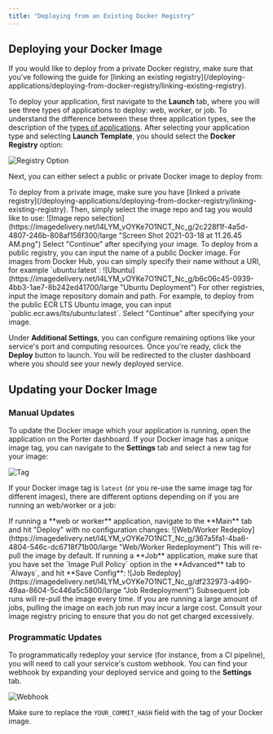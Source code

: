 ```yaml
---
title: "Deploying from an Existing Docker Registry"
---
```


## Deploying your Docker Image[](#deploying-your-docker-image "Direct link to heading")

<Card title="Prerequisites">
  If you would like to deploy from a private Docker registry, make sure that you've following the guide for [linking an existing registry](/deploying-applications/deploying-from-docker-registry/linking-existing-registry).
</Card>

To deploy your application, first navigate to the **Launch** tab, where you will see three types of applications to deploy: web, worker, or job. To understand the difference between these three application types, see the description of the [types of applications](/deploying-applications/overview#types-of-applications). After selecting your application type and selecting **Launch Template**, you should select the **Docker Registry** option:

![Registry Option](https://imagedelivery.net/l4LYM_vOYKe7O1NCT_Nc_g/fd395d4a-0ccc-4f24-8d3b-eea5a7d54300/large)

Next, you can either select a public or private Docker image to deploy from:

<Tabs>
  <Tab title="Private">
    To deploy from a private image, make sure you have [linked a private registry](/deploying-applications/deploying-from-docker-registry/linking-existing-registry). Then, simply select the image repo and tag you would like to use:
    ![Image repo selection](https://imagedelivery.net/l4LYM_vOYKe7O1NCT_Nc_g/2c228f1f-4a5d-4807-246b-808af156f300/large "Screen Shot 2021-03-18 at 11.26.45 AM.png")
    Select "Continue" after specifying your image.
  </Tab>
  <Tab title="Public">
    To deploy from a public registry, you can input the name of a public Docker image. For images from Docker Hub, you can simply specify their name without a URI, for example `ubuntu:latest`:
    ![Ubuntu](https://imagedelivery.net/l4LYM_vOYKe7O1NCT_Nc_g/b6c06c45-0939-4bb3-1ae7-8b242ed41700/large "Ubuntu Deployment")
    For other registries, input the image repository domain and path. For example, to deploy from the public ECR LTS Ubuntu image, you can input `public.ecr.aws/lts/ubuntu:latest`.
    Select "Continue" after specifying your image.
  </Tab>
</Tabs>

Under **Additional Settings**, you can configure remaining options like your service's port and computing resources. Once you're ready, click the **Deploy** button to launch. You will be redirected to the cluster dashboard where you should see your newly deployed service.

## Updating your Docker Image[](#updating-your-docker-image "Direct link to heading")

### Manual Updates[](#manual-updates "Direct link to heading")

To update the Docker image which your application is running, open the application on the Porter dashboard. If your Docker image has a unique image tag, you can navigate to the **Settings** tab and select a new tag for your image:

![Tag](https://imagedelivery.net/l4LYM_vOYKe7O1NCT_Nc_g/373dd8d6-b477-415d-493f-43a69adc9300/large "Settings Tab Tag")

If your Docker image tag is `latest` (or you re-use the same image tag for different images), there are different options depending on if you are running an web/worker or a job:

<Tabs>
  <Tab title="Web/Worker">
    If running a **web or worker** application, navigate to the **Main** tab and hit "Deploy" with no configuration changes:
    ![Web/Worker Redeploy](https://imagedelivery.net/l4LYM_vOYKe7O1NCT_Nc_g/367a5fa1-4ba6-4804-546c-dc6718f71b00/large "Web/Worker Redeployment")
    This will re-pull the image by default.
  </Tab>
  <Tab title="Job">
    If running a **Job** application, make sure that you have set the `Image Pull Policy` option in the **Advanced** tab to `Always`, and hit **Save Config**:
    ![Job Redeploy](https://imagedelivery.net/l4LYM_vOYKe7O1NCT_Nc_g/df232973-a490-49aa-8604-5c446a5c5800/large "Job Redeployment")
    Subsequent job runs will re-pull the image every time.
    <Warning>If you are running a large amount of jobs, pulling the image on each job run may incur a large cost. Consult your image registry pricing to ensure that you do not get charged excessively.</Warning>
  </Tab>
</Tabs>

### Programmatic Updates[](#programmatic-updates "Direct link to heading")

To programmatically redeploy your service (for instance, from a CI pipeline), you will need to call your service's custom webhook. You can find your webhook by expanding your deployed service and going to the **Settings** tab.

![Webhook](https://imagedelivery.net/l4LYM_vOYKe7O1NCT_Nc_g/378409ad-73e4-41fe-a149-2b76b32bf800/large "webhook in the settings tab")

Make sure to replace the `YOUR_COMMIT_HASH` field with the tag of your Docker image.
